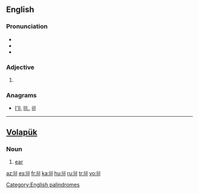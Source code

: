 {{also|li'l|li-l|lil'|lil-}}
==English==

===Pronunciation===
* {{IPA|/lɪl/}}
* {{rhymes|ɪl}}
* {{homophones|Lil}}

===Adjective===
{{infl|en|adjective}}

# {{alternative form of|[[li'l]]}}

===Anagrams===
* [[I'll#English|I'll]], [[Ill.#English|Ill.]], [[ill#English|ill]]

[[Category:English palindromes]]

----

==[[Volapük]]==

===Noun===
{{infl|vo|noun}}

# [[ear]]

[[az:lil]]
[[es:lil]]
[[fr:lil]]
[[ka:lil]]
[[hu:lil]]
[[ru:lil]]
[[tr:lil]]
[[vo:lil]]